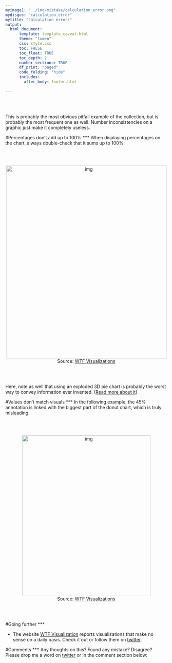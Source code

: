 ```yaml
---
myimage1: "../img/mistake/calculation_error.png"
mydisqus: "calculation_error"
mytitle: "Calculation errors"
output:
  html_document:
      template: template_caveat.html
      theme: "lumen"
      css: style.css
      toc: FALSE
      toc_float: TRUE
      toc_depth: 2
      number_sections: TRUE
      df_print: "paged"
      code_folding: "hide"
      includes: 
        after_body: footer.html
 
---
```



<br><br>
<div class="mycontent">


This is probably the most obvious pitfall example of the collection, but is probably the most frequent one as well. Number inconsistencies on a graphic just make it completely useless.

#Percentages don't add up to 100%
***
When displaying percentages on the chart, always double-check that it sums up to 100%:

<br><br>

<center>
<img src="IMG/calc_error2.jpg" alt="img" width="500" height="600">
</center>

<center>
Source: [WTF Visualizations](http://viz.wtf/post/162907112938/i-guess-its-best-to-show-all-the-data-and-use-a#notes)
</center>
<br><br>

Here, note as well that using an exploded 3D pie chart is probably the worst way to convey information ever invented. ([Read more about it](http://www.data-to-viz.com/caveat/pie.html))



#Values don't match visuals
***
In the following example, the 45% annotation is linked with the biggest part of the donut chart, which is truly misleading.

<br><br>

<center>
<img src="IMG/calc_error1.png" alt="img" width="400" height="500">
</center>

<center>
Source: [WTF Visualizations](http://viz.wtf/post/169392205697/fewer-people-would-have-a-hard-time-giving-up)
</center>
<br><br>








#Going further
***

- The website [WTF Visualization](http://viz.wtf) reports visualizations that make no sense on a daily basis. Check it out or follow them on [twitter](https://twitter.com/WTFViz).


#Comments
***
Any thoughts on this? Found any mistake? Disagree? Please drop me a word on [twitter](https://twitter.com/R_Graph_Gallery) or in the comment section below:
<br>



</div>























